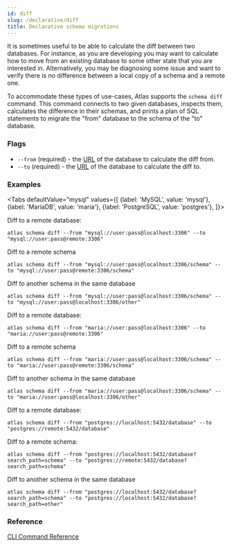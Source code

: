 ```yaml
---
id: diff
slug: /declarative/diff
title: Declarative schema migrations
---
```



It is sometimes useful to be able to calculate the diff between two
databases. For instance, as you are developing you may want to calculate
how to move from an existing database to some other state that you are
interested in. Alternatively, you may be diagnosing some issue and want
to verify there is no difference between a local copy of a schema and a
remote one. 

To accommodate these types of use-cases, Atlas supports the `schema diff`
command. This command connects to two given databases, inspects
them, calculates the difference in their schemas, and prints a plan of
SQL statements to migrate the "from" database to the schema of the "to" database.

### Flags
* `--from` (required) - the [URL](/concepts/url) of the database to calculate the 
 diff from.
* `--to` (required) - the [URL](/concepts/url) of the database to calculate the
  diff to.

### Examples

<Tabs
defaultValue="mysql"
values={[
{label: 'MySQL', value: 'mysql'},
{label: 'MariaDB', value: 'maria'},
{label: 'PostgreSQL', value: 'postgres'},
]}>
<TabItem value="mysql">

Diff to a remote database:
```
atlas schema diff --from "mysql://user:pass@localhost:3306" --to "mysql://user:pass@remote:3306"
```

Diff to a remote schema
```
atlas schema diff --from "mysql://user:pass@localhost:3306/schema" --to "mysql://user:pass@remote:3306/schema"
```

Diff to another schema in the same database
```
atlas schema diff --from "mysql://user:pass@localhost:3306/schema" --to "mysql://user:pass@localhost:3306/other"
```

</TabItem>
<TabItem value="maria">

Diff to a remote database:
```
atlas schema diff --from "maria://user:pass@localhost:3306" --to "maria://user:pass@remote:3306"
```

Diff to a remote schema
```
atlas schema diff --from "maria://user:pass@localhost:3306/schema" --to "maria://user:pass@remote:3306/schema"
```

Diff to another schema in the same database
```
atlas schema diff --from "maria://user:pass@localhost:3306/schema" --to "maria://user:pass@localhost:3306/other"
```

</TabItem>
<TabItem value="postgres">

Diff to a remote database:
```
atlas schema diff --from "postgres://localhost:5432/database" --to "postgres://remote:5432/database"
```

Diff to a remote schema:
```
atlas schema diff --from "postgres://localhost:5432/database?search_path=schema" --to "postgres://remote:5432/database?search_path=schema"
```

Diff to another schema in the same database
```
atlas schema diff --from "postgres://localhost:5432/database?search_path=schema" --to "postgres://localhost:5432/database?search_path=other"
```

</TabItem>
</Tabs>


### Reference

[CLI Command Reference](/cli-reference#atlas-schema-diff)